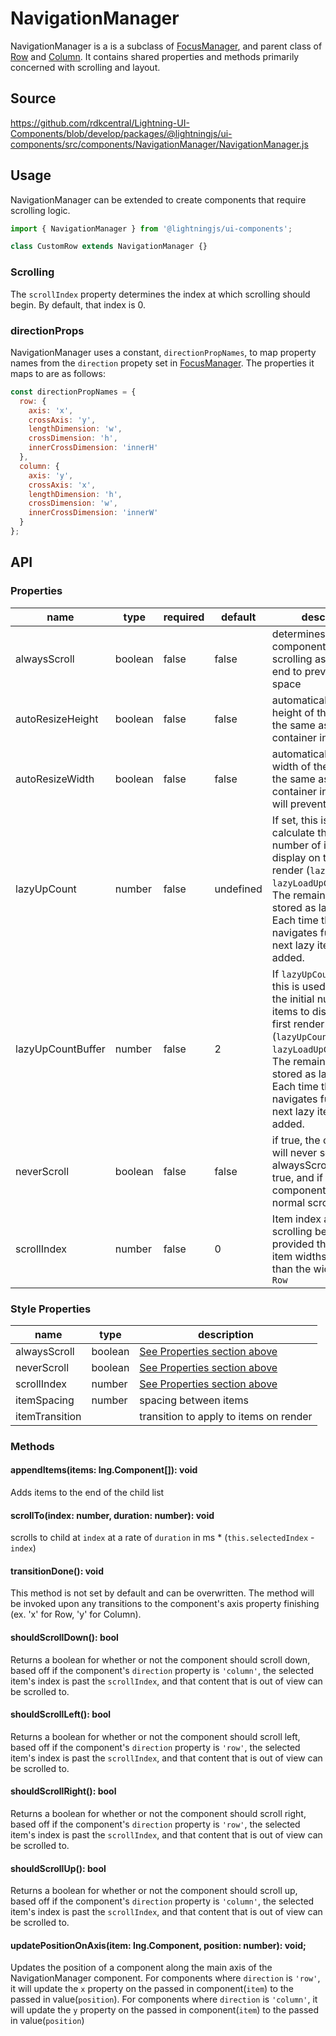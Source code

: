 ﻿<!--
  Copyright 2023 Comcast Cable Communications Management, LLC

  Licensed under the Apache License, Version 2.0 (the "License");
  you may not use this file except in compliance with the License.
  You may obtain a copy of the License at

  http://www.apache.org/licenses/LICENSE-2.0

  Unless required by applicable law or agreed to in writing, software
  distributed under the License is distributed on an "AS IS" BASIS,
  WITHOUT WARRANTIES OR CONDITIONS OF ANY KIND, either express or implied.
  See the License for the specific language governing permissions and
  limitations under the License.

  SPDX-License-Identifier: Apache-2.0
-->


# NavigationManager

NavigationManager is a is a subclass of [FocusManager](?path=/docs/navigation-focusmanager--rows),
and parent class of [Row](?path=/docs/navigation-row--row) and [Column](?path=/docs/elements-column--basic).
It contains shared properties and methods primarily concerned with scrolling and layout.

## Source

https://github.com/rdkcentral/Lightning-UI-Components/blob/develop/packages/@lightningjs/ui-components/src/components/NavigationManager/NavigationManager.js

## Usage

NavigationManager can be extended to create components that require scrolling logic.

```js
import { NavigationManager } from '@lightningjs/ui-components';

class CustomRow extends NavigationManager {}
```

<Canvas>
  <Story id="controls-navigationmanager--rows" />
</Canvas>

### Scrolling

The `scrollIndex` property determines the index at which scrolling should begin. By default, that index is 0.

### directionProps

NavigationManager uses a constant, `directionPropNames`, to map property names from the
`direction` propety set in [FocusManager](?path=/docs/elements-focusmanager--row). The properties it maps to are as follows:

```js
const directionPropNames = {
  row: {
    axis: 'x',
    crossAxis: 'y',
    lengthDimension: 'w',
    crossDimension: 'h',
    innerCrossDimension: 'innerH'
  },
  column: {
    axis: 'y',
    crossAxis: 'x',
    lengthDimension: 'h',
    crossDimension: 'w',
    innerCrossDimension: 'innerW'
  }
};
```

## API

### Properties

| name              | type    | required | default   | description                                                                                                                                                                                                                                                                    |
| ----------------- | ------- | -------- | --------- | ------------------------------------------------------------------------------------------------------------------------------------------------------------------------------------------------------------------------------------------------------------------------------ |
| alwaysScroll      | boolean | false    | false     | determines whether the component will stop scrolling as it nears the end to prevent white space                                                                                                                                                                                |
| autoResizeHeight  | boolean | false    | false     | automatically sets the height of the row to be the same as the Items container inside                                                                                                                                                                                          |
| autoResizeWidth   | boolean | false    | false     | automatically sets the width of the row to be the same as the Items container inside (this will prevent scrolling)                                                                                                                                                             |
| lazyUpCount       | number  | false    | undefined | If set, this is used to calculate the initial number of items to display on the first render (`lazyUpCount` + `lazyLoadUpCountBuffer`). The remaining items are stored as lazy items. Each time the user navigates further, the next lazy item will be added.                  |
| lazyUpCountBuffer | number  | false    | 2         | If `lazyUpCount` is set, this is used to calculate the initial number of items to display on the first render (`lazyUpCount` + `lazyLoadUpCountBuffer`). The remaining items are stored as lazy items. Each time the user navigates further, the next lazy item will be added. |
| neverScroll       | boolean | false    | false     | if true, the component will never scroll, unless alwaysScroll is set to true, and if false, the component will apply normal scrolling logic                                                                                                                                    |
| scrollIndex       | number  | false    | 0         | Item index at which scrolling begins, provided the sum of item widths is greater than the width of the `Row`                                                                                                                                                                   |

### Style Properties

| name           | type                             | description                                 |
| -------------- | -------------------------------- | ------------------------------------------- |
| alwaysScroll   | boolean                          | [See Properties section above](#properties) |
| neverScroll    | boolean                          | [See Properties section above](#properties) |
| scrollIndex    | number                           | [See Properties section above](#properties) |
| itemSpacing    | number                           | spacing between items                       |
| itemTransition | <DocsLink id="lng.Transition" /> | transition to apply to items on render      |

### Methods

#### appendItems(items: lng.Component[]): void

Adds items to the end of the child list

#### scrollTo(index: number, duration: number): void

scrolls to child at `index` at a rate of `duration` in ms \* (`this.selectedIndex` - `index`)

#### transitionDone(): void

This method is not set by default and can be overwritten. The method will be invoked upon
any transitions to the component's axis property finishing (ex. 'x' for Row, 'y' for Column).

#### shouldScrollDown(): bool

Returns a boolean for whether or not the component should scroll down, based off if the
component's `direction` property is `'column'`, the selected item's index is past the `scrollIndex`,
and that content that is out of view can be scrolled to.

#### shouldScrollLeft(): bool

Returns a boolean for whether or not the component should scroll left, based off if the
component's `direction` property is `'row'`, the selected item's index is past the `scrollIndex`,
and that content that is out of view can be scrolled to.

#### shouldScrollRight(): bool

Returns a boolean for whether or not the component should scroll right, based off if the
component's `direction` property is `'row'`, the selected item's index is past the `scrollIndex`,
and that content that is out of view can be scrolled to.

#### shouldScrollUp(): bool

Returns a boolean for whether or not the component should scroll up, based off if the
component's `direction` property is `'column'`, the selected item's index is past the `scrollIndex`,
and that content that is out of view can be scrolled to.

#### updatePositionOnAxis(item: lng.Component, position: number): void;

Updates the position of a component along the main axis of the NavigationManager component.
For components where `direction` is `'row'`, it will update the `x` property on the passed in component(`item`) to the passed in value(`position`).
For components where `direction` is `'column'`, it will update the `y` property on the passed in component(`item`) to the passed in value(`position`)
